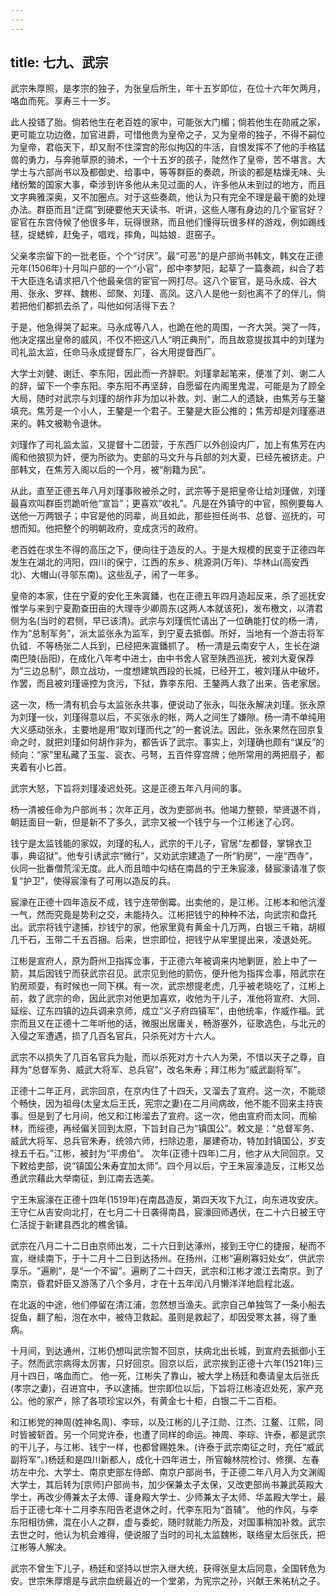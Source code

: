 ```yaml
---
---
---
```

title: 七九、武宗
---



武宗朱厚照，是孝宗的独子，为张皇后所生，年十五岁即位，在位十六年欠两月，咯血而死。享寿三十一岁。

此人投错了胎。倘若他生在老百姓的家中，可能张大门楣；倘若他生在勋戚之家，更可能立功边徼，加官进爵，可惜他贵为皇帝之子，又为皇帝的独子，不得不嗣位为皇帝，君临天下，却又耐不住深宫的形似拘囚的牛活，自恨发挥不了他的手格猛兽的勇力，与奔驰草原的骑术，一个十五岁的孩子，陡然作了皇帝，苦不堪言。大学士与六部尚书以及都御史、给事中，等等群臣的奏疏，所谈的都是枯燥无味、头绪纷繁的国家大事，牵涉到许多他从未见过面的人，许多他从未到过的地方，而且文字典雅深奥，又不加圈点。对于这些奏疏，他认为只有完全不理是最干脆的处理办法。群臣而且“迂腐”到硬要他天天读书、听讲，这些人哪有身边的几个宦官好？宦官在东宫侍候了他很多年，玩得很熟，而且他们懂得玩很多样的游戏，例如踢线毬，捉蟋蟀，赶兔子，唱戏，摔角，叫姑娘．逛窑子。

父亲孝宗留下的一批老臣，个个“讨厌”。最“可恶”的是户部尚书韩文，韩文在正德元年(1506年)十月叫户部的一个“小官”，郎中李梦阳，起草了一篇奏疏，纠合了若干大臣连名请求把八个他最亲信的宦官一网打尽。这八个宦官，是马永成、谷大用、张永、罗祥、魏彬、邱聚、刘瑾、高凤。这八人是他一刻也离不了的伴儿，倘若把他们都抓去杀了，叫他如何活得下去？

于是，他急得哭了起来。马永成等八人，也跪在他的周围，一齐大哭。哭了一阵，他决定摆出皇帝的威风，不仅不把这八人“明正典刑”，而且故意提拔其中的刘瑾为司礼监太监，任命马永成提督东厂，谷大用提督西厂。

大学士刘健、谢迁、李东阳，因此而一齐辞职。刘瑾拿起笔来，便准了刘、谢二人的辞，留下一个李东阳。李东阳不再坚辞，自愿留在内阁里鬼混，可能是为了顾全大局，随时对武宗与刘瑾的胡作非为加以补救。刘、谢二人的遗缺，由焦芳与王鏊填充。焦芳是一个小人，王鏊是一个君子。王鏊是大臣公推的；焦芳却是刘瑾塞进来的。韩文被勒令退休。

刘瑾作了司礼监太监，又提督十二团营，于东西厂以外创设内厂，加上有焦芳在内阁和他狼狈为奸，便为所欲为。吏部的马文升与兵部的刘大夏，已经先被挤走。户部韩文，在焦芳入阁以后的一个月，被“削籍为民”。

从此，直至正德五年八月刘瑾事败被杀之时，武宗等于是把皇帝让给刘瑾做，刘瑾最喜欢叫群臣罚跪听他“宣旨”；更喜欢“收礼”。凡是在外镇守的中官，照例要每人送他一万两银子；中官是他的同辈，尚且如此，那些担任尚书、总督、巡抚的，可想而知。他把整个的明朝政府，变成贪污的政府。

老百姓在求生不得的高压之下，便向往于造反的人。于是大规模的民变于正德四年发生在湖北的沔阳，四川的保宁，江西的东乡、桃源洞(万年)、华林山(高安西北)、大帽山(寻邬东南)。这些乱子，闹了一年多。

皇帝的本家，住在宁夏的安化王朱寘鐇，也在正德五年四月造起反来，杀了巡抚安惟学与来到宁夏勘查田亩的大理寺少卿周东(这两人本就该死)，发布檄文，以清君侧为名(当时的君侧，早已该清)。武宗与刘瑾慌忙请出了一位确能打仗的杨一清，作为“总制军务”，派太监张永为监军，到宁夏去抵御。所好，当地有一个游击将军仇钺．不等杨张二人兵到，已经把朱寘鐇抓了。 杨一清是云南安宁人，生长在湖南巴陵(岳阳)，在成化八年考中进士，由中书舍人官至陕西巡抚，被刘大夏保荐为“三边总制”，颇立战功，一度想建筑西段的长城，已经开工，被刘瑾从中破坏，作罢，而且被刘瑾诬控为贪污，下狱，靠李东阳、王鏊两人救了出来，告老家居。

这一次，杨一清有机会与太监张永共事，便说动了张永，叫张永解决刘瑾。张永原为刘瑾一伙，刘瑾得意以后，不买张永的帐，两人之间生了嫌隙。杨一清不单纯用大义感动张永，主要地是用“取刘瑾而代之”的一套说法。因此，张永果然在回京复命之时，就把刘瑾如何胡作非为，都告诉了武宗。事实上，刘瑾确也颇有“谋反”的倾向：“家”里私藏了玉玺、衮衣、弓弩，五百件穿宫牌；他所常用的两把扇子，都夹着有小匕首。

武宗大怒，下旨将刘瑾凌迟处死。这是正德五年八月间的事。

杨一清被任命为户部尚书；次年正月，改为吏部尚书。他竭力整顿，举贤退不肖，朝廷面目一新，但是新不了多久，武宗又被一个钱宁与一个江彬迷了心窍。

钱宁是太监钱能的家奴，刘瑾的私人，武宗的干儿子，官居“左都督，掌锦衣卫事，典诏狱”。他专引诱武宗“微行”，又劝武宗建造了一所“豹房”，一座“西寺”，伙同一批番僧荒淫无度。此人而且暗中勾结在南昌的宁王朱宸濠，替宸濠请准了恢复“护卫”，使得宸濠有了可用以造反的兵。

宸濠在正德十四年造反不成，钱宁连带倒霉。出卖他的，是江彬。江彬本和他沆瀣一气，然而究竟是势利之交，未能持久。江彬把钱宁的种种不法，向武宗和盘托出。武宗将钱宁逮捕，抄钱宁的家，他家里竟有黄金十几万两，白银三千箱，胡椒几千石，玉带二千五百捆。后来，世宗即位，把钱宁从牢里提出来，凌退处死。

江彬是宣府人，原为蔚州卫指挥佥事，于正德六年被调来内地剿匪，脸上中了一箭，其后因钱宁而获武宗召见。武宗见到他的箭伤，便升他为指挥佥事，陪武宗在豹房顽耍，有时候也一同下棋。有一次，武宗想提老虎，几乎被老晓吃了，江彬上前，救了武宗的命，因此武宗对他更加喜欢，收他为干儿子，准他将宣府、大同、延绥、辽东四镇的边兵调来京师，成立“义子府四镇军”，由他统率，作威作福。武宗而且又在正德十二年听他的话，微服出居庸关，畅游塞外，征歌选色，与北元的入侵之军遭遇，损了几百名官兵，只杀死对方十六人。

武宗不以损失了几百名官兵为耻，而以杀死对方十六人为荣，不惜以天子之尊，自拜为“总督军务、威武大将军、总兵官”，改名朱寿；拜江彬为“威武副将军”。

正德十二年正月，武宗回京，在京内住了十四夭，又溜去了宣府。这一次，不能顽个畅快，因为祖母(太皇太后王氏，宪宗之妻)在二月间病故，他不能不回来主持丧事。但是到了七月间，他又和江彬溜去了宣府。这一次，他由宣府而太同，而榆林，而绥德，再经偏关回到太原，下旨封自己为“镇国公”。敕文是：“总督军务、威武大将军、总兵官朱寿，统领六师，扫除边患，屡建奇功，特加封镇国公，岁支禄五千石。”江彬，被封为“平虏伯”。 次年(正德十四年)二月，他才从大同回京。又下敕给吏部，说“镇国公朱寿宜加太师”。四个月以后，宁王朱宸濠造反，江彬又怂恿武宗藉此大举南征，到江南去选美。

宁王朱宸濠在正德十四年(1519年)在南昌造反，第四天攻下九江，向东进攻安庆。王守仁从吉安向北打，在七月二十日袭得南昌，宸濠回师遇伏，在二十六日被王守仁活捉于新建县西北的樵舍镇。

武宗在八月二十二日由京师出发，二十六日到达涿州，接到王守仁的捷报，秘而不宣，继续南下，于十二月十二日到达扬州。在扬州，江彬“遍刷寡妇处女”，供武宗享乐。“遍刷”，是“一个不留”。遍刷了二十四天，武宗和江彬才渡江去南京。到了南京，昏君奸臣又游荡了八个多月，才在十五年闰八月懒洋洋地启程北返。

在北返的中途，他们停留在清江浦，忽然想当渔夫。武宗自己单独驾了一条小船去捉鱼，翻了船，泡在水中，被侍卫救起。虽则是救起了，却因受寒太甚，得了重病。

十月间，到达通州，江彬仍想叫武宗暂不回京，扶病北出长城，到宣府去抵御小王子。然而武宗病得太厉害，只好回京。回京以后，武宗挨到正德十六年(1521年)三月十四日，咯血而亡。 他一死，江彬失了靠山，被大学上杨廷和奏请皇太后张氏(孝宗之妻)，召进宫中，予以逮捕。世宗即位以后，下旨将江彬凌迟处死，家产充公。他的家产，除了各项珍宝以外，有黄金七十柜，白银二千二百柜。

和江彬党的神周(姓神名周)、李琮，以及江彬的儿子江勋、江杰、江鳌、江熙，同时皆被斩首。另一个同党许泰，也遭了同样的命运。神周、李琮、许泰，都是武宗的干儿子，与江彬、钱宁一样，也都曾赐姓朱。(许泰于武宗南征之时，充任“威武副将军”。)杨廷和是四川新都人，成化十四年进士，所官翰林院检讨、修撰、左春坊左中允、大学士、南京吏部左侍郎、南京户部尚书，于正德二年八月入为文渊阁大学士，其后转为[京师]户部尚书，加少保兼太子太保，又改吏部尚书兼武英殿大学士，再改少傅兼太子太傅、谨身殿大学士、少师兼太子太师、华盖殿大学士，最后于正德七年十二月李东阳告老退休之时，代李东阳为“首辅”。 他的作风，与李东阳相彷佛，混在小人之群，虚与委蛇，随时就能力所及，对国事稍加补救。武宗去世之时，他认为机会难得，便说服了当时的司礼太监魏彬，联络皇太后张氏，把江彬等人解决。

武宗不曾生下儿子，杨廷和坚持以世宗入继大统，获得张皇太后同意，全国转危为安。世宗朱厚熜是与武宗血统最近的一个堂弟，为宪宗之孙，兴献王朱祐杭之子。